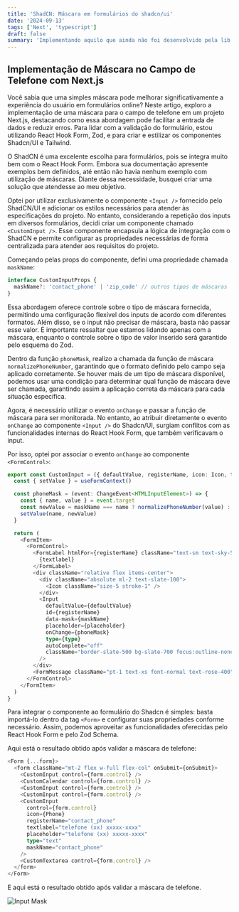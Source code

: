 ```yaml
---
title: 'ShadCN: Máscara em formulários do shadcn/ui'
date: '2024-09-13'
tags: ['Next', 'typescript']
draft: false
summary: 'Implementando aquilo que ainda não foi desenvolvido pela lib'
---
```


## Implementação de Máscara no Campo de Telefone com Next.js

Você sabia que uma simples máscara pode melhorar significativamente a experiência do usuário em formulários online? Neste artigo, exploro a implementação de uma máscara para o campo de telefone em um projeto Next.js, destacando como essa abordagem pode facilitar a entrada de dados e reduzir erros. Para lidar com a validação do formulário, estou utilizando React Hook Form, Zod, e para criar e estilizar os componentes Shadcn/UI e Tailwind.

O ShadCN é uma excelente escolha para formulários, pois se integra muito bem com o React Hook Form. Embora sua documentação apresente exemplos bem definidos, até então não havia nenhum exemplo com utilização de máscaras. Diante dessa necessidade, busquei criar uma solução que atendesse ao meu objetivo.

Optei por utilizar exclusivamente o componente `<Input />` fornecido pelo ShadCN/UI e adicionar os estilos necessários para atender às especificações do projeto. No entanto, considerando a repetição dos inputs em diversos formulários, decidi criar um componente chamado `<CustomInput />`. Esse componente encapsula a lógica de integração com o ShadCN e permite configurar as propriedades necessárias de forma centralizada para atender aos requisitos do projeto.

Começando pelas props do componente, defini uma propriedade chamada `maskName`:

```typescript
interface CustomInputProps {
  maskName?: 'contact_phone' | 'zip_code' // outros tipos de máscaras
}
```

Essa abordagem oferece controle sobre o tipo de máscara fornecida, permitindo uma configuração flexível dos inputs de acordo com diferentes formatos. Além disso, se o input não precisar de máscara, basta não passar esse valor. É importante ressaltar que estamos lidando apenas com a máscara, enquanto o controle sobre o tipo de valor inserido será garantido pelo esquema do Zod.

Dentro da função `phoneMask`, realizo a chamada da função de máscara `normalizePhoneNumber`, garantindo que o formato definido pelo campo seja aplicado corretamente. Se houver mais de um tipo de máscara disponível, podemos usar uma condição para determinar qual função de máscara deve ser chamada, garantindo assim a aplicação correta da máscara para cada situação específica.

Agora, é necessário utilizar o evento `onChange` e passar a função de máscara para ser monitorada. No entanto, ao atribuir diretamente o evento `onChange` ao componente `<Input />` do Shadcn/UI, surgiam conflitos com as funcionalidades internas do React Hook Form, que também verificavam o input.

Por isso, optei por associar o evento `onChange` ao componente `<FormControl>`:

```typescript
export const CustomInput = ({ defaultValue, registerName, icon: Icon, textlabel }) => {
  const { setValue } = useFormContext()

  const phoneMask = (event: ChangeEvent<HTMLInputElement>) => {
    const { name, value } = event.target
    const newValue = maskName === name ? normalizePhoneNumber(value) : value
    setValue(name, newValue)
  }

  return (
    <FormItem>
      <FormControl>
        <FormLabel htmlFor={registerName} className="text-sm text-sky-500">
          {textlabel}
        </FormLabel>
        <div className="relative flex items-center">
          <div className="absolute ml-2 text-slate-100">
            <Icon className="size-5 stroke-1" />
          </div>
          <Input
            defaultValue={defaultValue}
            id={registerName}
            data-mask={maskName}
            placeholder={placeholder}
            onChange={phoneMask}
            type={type}
            autoComplete="off"
            className="border-slate-500 bg-slate-700 focus:outline-none"
          />
        </div>
        <FormMessage className="pt-1 text-xs font-normal text-rose-400" />
      </FormControl>
    </FormItem>
  )
}
```

Para integrar o componente ao formulário do Shadcn é simples: basta importá-lo dentro da tag `<Form>` e configurar suas propriedades conforme necessário. Assim, podemos aproveitar as funcionalidades oferecidas pelo React Hook Form e pelo Zod Schema.

Aqui está o resultado obtido após validar a máscara de telefone:

```typescript
<Form {...form}>
  <form className="mt-2 flex w-full flex-col" onSubmit={onSubmit}>
    <CustomInput control={form.control} />
    <CustomCalendar control={form.control} />
    <CustomInput control={form.control} />
    <CustomInput control={form.control} />
    <CustomInput
      control={form.control}
      icon={Phone}
      registerName="contact_phone"
      textlabel="telefone (xx) xxxxx-xxxx"
      placeholder="telefone (xx) xxxxx-xxxx"
      type="text"
      maskName="contact_phone"
    />
    <CustomTextarea control={form.control} />
  </form>
</Form>
```

E aqui está o resultado obtido após validar a máscara de telefone.

![Input Mask](https://media.licdn.com/dms/image/v2/D4D12AQErmawD8Kr7uA/article-inline_image-shrink_1500_2232/article-inline_image-shrink_1500_2232/0/1711462646349?e=1731542400&v=beta&t=20afgZpvaxqkJUaAC49sleGNLf_T8EUopqntM_oLj-8)
